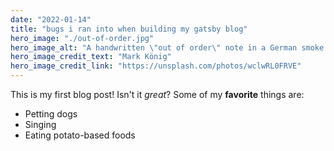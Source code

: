 ```yaml
---
date: "2022-01-14"
title: "bugs i ran into when building my gatsby blog"
hero_image: "./out-of-order.jpg"
hero_image_alt: "A handwritten \"out of order\" note in a German smoke outlet control."
hero_image_credit_text: "Mark König"
hero_image_credit_link: "https://unsplash.com/photos/wclwRL0FRVE"
---
```


This is my first blog post! Isn't it *great*?
Some of my **favorite** things are:
* Petting dogs
* Singing
* Eating potato-based foods
